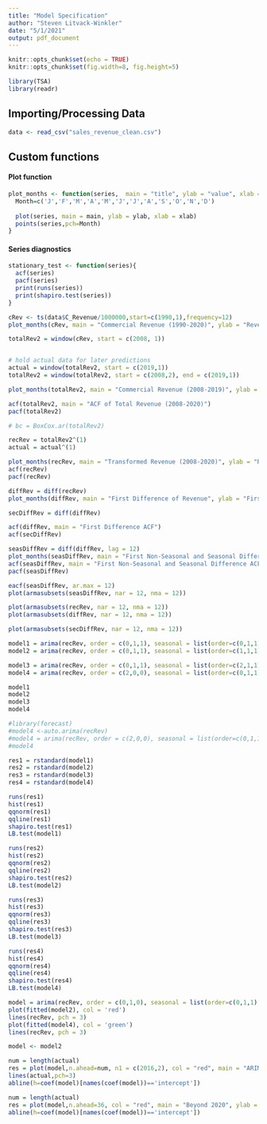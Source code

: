 ```yaml
---
title: "Model Specification"
author: "Steven Litvack-Winkler"
date: "5/1/2021"
output: pdf_document
---
```


```r
knitr::opts_chunk$set(echo = TRUE)
knitr::opts_chunk$set(fig.width=8, fig.height=5) 

library(TSA)
library(readr)
```

## Importing/Processing Data

```r
data <- read_csv("sales_revenue_clean.csv")
```
## Custom functions

#### Plot function
```r
plot_months <- function(series,  main = "title", ylab = "value", xlab = "Time") {
  Month=c('J','F','M','A','M','J','J','A','S','O','N','D')
  
  plot(series, main = main, ylab = ylab, xlab = xlab)
  points(series,pch=Month)
}
```

#### Series diagnostics
```r
stationary_test <- function(series){
  acf(series)
  pacf(series)
  print(runs(series))
  print(shapiro.test(series))
}
```

```r
cRev <- ts(data$C_Revenue/1000000,start=c(1990,1),frequency=12)
plot_months(cRev, main = "Commercial Revenue (1990-2020)", ylab = "Revenue (Millions)", xlab = "Year")
```

```r
totalRev2 = window(cRev, start = c(2008, 1))


# hold actual data for later predictions
actual = window(totalRev2, start = c(2019,1))
totalRev2 = window(totalRev2, start = c(2008,2), end = c(2019,1))

plot_months(totalRev2, main = "Commercial Revenue (2008-2019)", ylab = "Revenue (Millions)", xlab = "Year")


```

```r
acf(totalRev2, main = "ACF of Total Revenue (2008-2020)")
pacf(totalRev2)

```


```r
# bc = BoxCox.ar(totalRev2)
```


```r
recRev = totalRev2^(1)
actual = actual^(1)

plot_months(recRev, main = "Transformed Revenue (2008-2020)", ylab = "Revenue", xlab = "Year")
acf(recRev)
pacf(recRev)

```



```r
diffRev = diff(recRev)
plot_months(diffRev, main = "First Difference of Revenue", ylab = "First Difference of Revenue", xlab = "Year")

secDiffRev = diff(diffRev)

acf(diffRev, main = "First Difference ACF")
acf(secDiffRev)
```


```r
seasDiffRev = diff(diffRev, lag = 12)
plot_months(seasDiffRev, main = "First Non-Seasonal and Seasonal Difference of Revenue", ylab = "First Non-Seasonal and Seasonal Difference", xlab = "Year")
acf(seasDiffRev, main = "First Non-Seasonal and Seasonal Difference ACF")
pacf(seasDiffRev)
```


```r
eacf(seasDiffRev, ar.max = 12)
plot(armasubsets(seasDiffRev, nar = 12, nma = 12))

plot(armasubsets(recRev, nar = 12, nma = 12))
plot(armasubsets(diffRev, nar = 12, nma = 12))

plot(armasubsets(secDiffRev, nar = 12, nma = 12))
```


```r
model1 = arima(recRev, order = c(0,1,1), seasonal = list(order=c(0,1,1),period= 12))
model2 = arima(recRev, order = c(0,1,1), seasonal = list(order=c(1,1,1),period= 12))

model3 = arima(recRev, order = c(0,1,1), seasonal = list(order=c(2,1,1),period= 12))
model4 = arima(recRev, order = c(2,0,0), seasonal = list(order=c(0,1,1),period= 12))

```


```r
model1
model2
model3
model4
```



```r
#library(forecast)
#model4 <-auto.arima(recRev)
#model4 = arima(recRev, order = c(2,0,0), seasonal = list(order=c(0,1,1),period= 12))
#model4
```


```r
res1 = rstandard(model1) 
res2 = rstandard(model2)
res3 = rstandard(model3)
res4 = rstandard(model4)
```



```r
runs(res1)
hist(res1)
qqnorm(res1)
qqline(res1)
shapiro.test(res1)
LB.test(model1)
```

```r
runs(res2)
hist(res2)
qqnorm(res2)
qqline(res2)
shapiro.test(res2)
LB.test(model2)
```


```r
runs(res3)
hist(res3)
qqnorm(res3)
qqline(res3)
shapiro.test(res3)
LB.test(model3)
```
```r
runs(res4)
hist(res4)
qqnorm(res4)
qqline(res4)
shapiro.test(res4)
LB.test(model4)
```


```r

model = arima(recRev, order = c(0,1,0), seasonal = list(order=c(0,1,1),period= 12))
plot(fitted(model2), col = 'red')
lines(recRev, pch = 3)
plot(fitted(model4), col = 'green')
lines(recRev, pch = 3)

model <- model2

```

```r
num = length(actual)
res = plot(model,n.ahead=num, n1 = c(2016,2), col = "red", main = "ARIMA(,,)x(,,)_12 Forecast", ylab ="Revenue", xlab = "Year")
lines(actual,pch=3) 
abline(h=coef(model)[names(coef(model))=='intercept'])
```

```r
num = length(actual)
res = plot(model,n.ahead=36, col = "red", main = "Beyond 2020", ylab = "Revenue", xlab = "Year")
abline(h=coef(model)[names(coef(model))=='intercept'])
```


